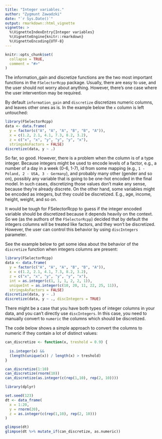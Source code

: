 ```yaml
---
title: "Integer variables."
author: "Zygmunt Zawadzki"
date: "`r Sys.Date()`"
output: rmarkdown::html_vignette
vignette: >
  %\VignetteIndexEntry{Integer variables}
  %\VignetteEngine{knitr::rmarkdown}
  %\VignetteEncoding{UTF-8}
---
```


```r
knitr::opts_chunk$set(
  collapse = TRUE,
  comment = "#>"
)
```

The information_gain and discretize functions are the two most important functions in the `FSelectorRcpp` package. Usually, there are easy to use, and the user should not worry about anything. However, there's one case where the user intervention may be required.

By default `information_gain` and `discretize` discretizes numeric columns, and leaves other ones as is. In the example below the `x` column is left untouched:

```r
library(FSelectorRcpp)
data <- data.frame(
  y = factor(c("A", "A", "A", "B", "B", "A")),
  x = c(1.2, 2.1, 4.1, 7.3, 8.2, 3.2),
  z = c("x", "x", "y", "y", "y", "x"),
  stringsAsFactors = FALSE)
discretize(data, y ~ .)
```

So far, so good. However, there is a problem when the column is of a type integer. Because integers might be used to encode levels of a factor, e.g., a number of a day in a week (0-6, 1-7), id from some mapping (e.g., `1 - Poland, 2 - USA, 3 - Germany`), and probably many other (gender and so on), possibly any variable that is going to be one-hot encoded in the final model. In such cases, discretizing those values don't make any sense, because they're already discrete. On the other hand, some variables might be encoded as integers, but they could be discretized. E.g., age, income, height, weight, and so on.

It would be tough for FSelectorRcpp to guess if the integer encoded variable should be discretized because it depends heavily on the context. So we (as the authors of the `FSelectorRcpp`) decided that by default the integers columns will be treated like factors, and they won't be discretized. However, the user can control this behavior by using `discIntegers` parameter.

See the example below to get some idea about the behavior of the `discretize` function when integers columns are present:

```r
library(FSelectorRcpp)
data <- data.frame(
  y = factor(c("A", "A", "A", "B", "B", "A")),
  x = c(1.2, 2.1, 4.1, 7.3, 8.2, 3.2),
  z = c("x", "x", "y", "y", "y", "x"),
  int = as.integer(c(1, 1, 1, 2, 2, 1)),
  uniqueInt = as.integer(c(10, 20, 11, 22, 25, 11)),
  stringsAsFactors = FALSE)
discretize(data, y ~ .)
discretize(data, y ~ ., discIntegers = TRUE)
```


There might be a case that you have both types of integer columns in your data, and you can't directly use `discIntegers`. In this case, you need to manually convert to `numeric` the columns which should be discretized.

The code below shows a simple approach to convert the columns to numeric if they contain a lot of distinct values:

```r
can_discretize <- function(x, treshold = 0.9) {
  
  is.integer(x) &&
  (length(unique(x)) / length(x) > treshold)
}

can_discretize(1:10)
can_discretize(rnorm(10))
can_discretize(as.integer(c(rep(1,10), rep(2, 10))))

library(dplyr)

set.seed(123)
dt <- data_frame(
  x = 1:20,
  y = rnorm(20),
  z = as.integer(c(rep(1,10), rep(2, 10)))
)

glimpse(dt)
glimpse(dt %>% mutate_if(can_discretize, as.numeric))
```


